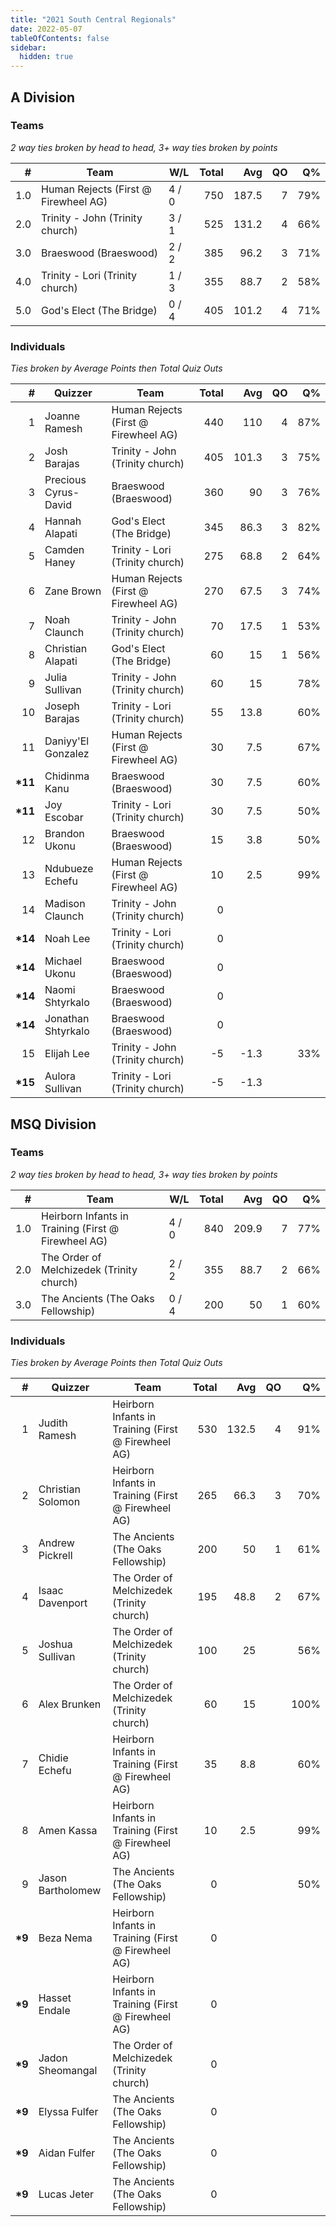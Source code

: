 ```yaml
---
title: "2021 South Central Regionals"
date: 2022-05-07
tableOfContents: false
sidebar:
  hidden: true
---
```


## A Division

### Teams

*2 way ties broken by head to head, 3+ way ties broken by points*

|    # | Team                                 | W/L   | Total |   Avg |   QO |   Q% |
| ---: | ------------------------------------ | ----- | ----: | ----: | ---: | ---: |
|  1.0 | Human Rejects (First @ Firewheel AG) | 4 / 0 |   750 | 187.5 |    7 |  79% |
|  2.0 | Trinity - John (Trinity church)      | 3 / 1 |   525 | 131.2 |    4 |  66% |
|  3.0 | Braeswood (Braeswood)                | 2 / 2 |   385 |  96.2 |    3 |  71% |
|  4.0 | Trinity - Lori (Trinity church)      | 1 / 3 |   355 |  88.7 |    2 |  58% |
|  5.0 | God's Elect (The Bridge)             | 0 / 4 |   405 | 101.2 |    4 |  71% |

### Individuals

*Ties broken by Average Points then Total Quiz Outs*

|        # | Quizzer              | Team                                 | Total |   Avg |   QO |   Q% |
| -------: | -------------------- | ------------------------------------ | ----: | ----: | ---: | ---: |
|        1 | Joanne Ramesh        | Human Rejects (First @ Firewheel AG) |   440 |   110 |    4 |  87% |
|        2 | Josh Barajas         | Trinity - John (Trinity church)      |   405 | 101.3 |    3 |  75% |
|        3 | Precious Cyrus-David | Braeswood (Braeswood)                |   360 |    90 |    3 |  76% |
|        4 | Hannah Alapati       | God's Elect (The Bridge)             |   345 |  86.3 |    3 |  82% |
|        5 | Camden Haney         | Trinity - Lori (Trinity church)      |   275 |  68.8 |    2 |  64% |
|        6 | Zane Brown           | Human Rejects (First @ Firewheel AG) |   270 |  67.5 |    3 |  74% |
|        7 | Noah Claunch         | Trinity - John (Trinity church)      |    70 |  17.5 |    1 |  53% |
|        8 | Christian Alapati    | God's Elect (The Bridge)             |    60 |    15 |    1 |  56% |
|        9 | Julia Sullivan       | Trinity - John (Trinity church)      |    60 |    15 |      |  78% |
|       10 | Joseph Barajas       | Trinity - Lori (Trinity church)      |    55 |  13.8 |      |  60% |
|       11 | Daniyy'El Gonzalez   | Human Rejects (First @ Firewheel AG) |    30 |   7.5 |      |  67% |
| **\*11** | Chidinma Kanu        | Braeswood (Braeswood)                |    30 |   7.5 |      |  60% |
| **\*11** | Joy Escobar          | Trinity - Lori (Trinity church)      |    30 |   7.5 |      |  50% |
|       12 | Brandon Ukonu        | Braeswood (Braeswood)                |    15 |   3.8 |      |  50% |
|       13 | Ndubueze Echefu      | Human Rejects (First @ Firewheel AG) |    10 |   2.5 |      |  99% |
|       14 | Madison Claunch      | Trinity - John (Trinity church)      |     0 |       |      |      |
| **\*14** | Noah Lee             | Trinity - Lori (Trinity church)      |     0 |       |      |      |
| **\*14** | Michael Ukonu        | Braeswood (Braeswood)                |     0 |       |      |      |
| **\*14** | Naomi Shtyrkalo      | Braeswood (Braeswood)                |     0 |       |      |      |
| **\*14** | Jonathan Shtyrkalo   | Braeswood (Braeswood)                |     0 |       |      |      |
|       15 | Elijah Lee           | Trinity - John (Trinity church)      |    -5 |  -1.3 |      |  33% |
| **\*15** | Aulora Sullivan      | Trinity - Lori (Trinity church)      |    -5 |  -1.3 |      |      |

## MSQ Division

### Teams

*2 way ties broken by head to head, 3+ way ties broken by points*

|    # | Team                                                | W/L   | Total |   Avg |   QO |   Q% |
| ---: | --------------------------------------------------- | ----- | ----: | ----: | ---: | ---: |
|  1.0 | Heirborn Infants in Training (First @ Firewheel AG) | 4 / 0 |   840 | 209.9 |    7 |  77% |
|  2.0 | The Order of Melchizedek (Trinity church)           | 2 / 2 |   355 |  88.7 |    2 |  66% |
|  3.0 | The Ancients (The Oaks Fellowship)                  | 0 / 4 |   200 |    50 |    1 |  60% |

### Individuals

*Ties broken by Average Points then Total Quiz Outs*

|       # | Quizzer           | Team                                                | Total |   Avg |   QO |   Q% |
| ------: | ----------------- | --------------------------------------------------- | ----: | ----: | ---: | ---: |
|       1 | Judith Ramesh     | Heirborn Infants in Training (First @ Firewheel AG) |   530 | 132.5 |    4 |  91% |
|       2 | Christian Solomon | Heirborn Infants in Training (First @ Firewheel AG) |   265 |  66.3 |    3 |  70% |
|       3 | Andrew Pickrell   | The Ancients (The Oaks Fellowship)                  |   200 |    50 |    1 |  61% |
|       4 | Isaac Davenport   | The Order of Melchizedek (Trinity church)           |   195 |  48.8 |    2 |  67% |
|       5 | Joshua Sullivan   | The Order of Melchizedek (Trinity church)           |   100 |    25 |      |  56% |
|       6 | Alex Brunken      | The Order of Melchizedek (Trinity church)           |    60 |    15 |      | 100% |
|       7 | Chidie Echefu     | Heirborn Infants in Training (First @ Firewheel AG) |    35 |   8.8 |      |  60% |
|       8 | Amen Kassa        | Heirborn Infants in Training (First @ Firewheel AG) |    10 |   2.5 |      |  99% |
|       9 | Jason Bartholomew | The Ancients (The Oaks Fellowship)                  |     0 |       |      |  50% |
| **\*9** | Beza Nema         | Heirborn Infants in Training (First @ Firewheel AG) |     0 |       |      |      |
| **\*9** | Hasset Endale     | Heirborn Infants in Training (First @ Firewheel AG) |     0 |       |      |      |
| **\*9** | Jadon Sheomangal  | The Order of Melchizedek (Trinity church)           |     0 |       |      |      |
| **\*9** | Elyssa Fulfer     | The Ancients (The Oaks Fellowship)                  |     0 |       |      |      |
| **\*9** | Aidan Fulfer      | The Ancients (The Oaks Fellowship)                  |     0 |       |      |      |
| **\*9** | Lucas Jeter       | The Ancients (The Oaks Fellowship)                  |     0 |       |      |      |
